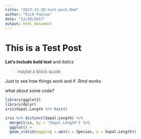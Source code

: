 ```yaml
---
title: "2017-12-28-test-post.Rmd"
author: "Rich Pauloo"
date: "12/28/2017"
output: html_document
---
```


# This is a Test Post

**Let's include bold text** and _italics_

> maybe a block quote  

Just to see how things work and if .Rmd works

what about some code?

```r
library(ggplot2)
library(dplyr)
iris$Sepal.Length %>% hist()

iris %>% distinct(Sepal.Length) %>% 
  merge(iris, by = "Sepal.Length") %>% 
  ggplot() +
  geom_violin(mapping = aes(x = Species, y = Sepal.Length))

```

